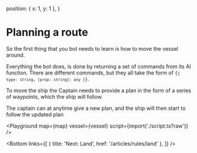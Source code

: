 
  position: { x: 1, y: 1 },
}
      
# Planning a route

So the first thing that you bot needs to learn is how to move the vessel around.

Everything the bot does, is done by returning a set of commands from its AI function.
There are different commands, but they all take the form of <code>{`{ type: string, [prop: string]: any }`}</code>.

To move the ship the Captain needs to provide a plan in the form of a series of waypoints, which the ship will follow.

The captain can at anytime give a new plan, and the ship will then start to follow the updated plan

<Playground
  map={map}
  vessel={vessel}
  script={import('./script.ts?raw')}
/>

<Bottom
  links={[
    { title: 'Next: Land', href: '/articles/rules/land' },
  ]}
/>
